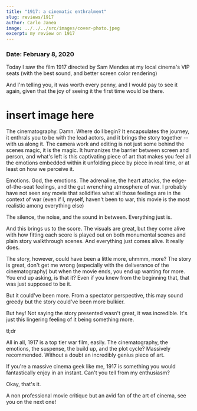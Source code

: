 ```yaml
---
title: "1917: a cinematic enthralment"
slug: reviews/1917
author: Carlo Janea
image: ../../../src/images/cover-photo.jpeg
excerpt: my review on 1917
---
```


### Date: February 8, 2020

Today I saw the film 1917 directed by Sam Mendes at my local cinema's VIP seats (with the best sound, and better screen color rendering)

And I'm telling you, it was worth every penny, and I would pay to see it again, given that the joy of seeing it the first time would be there.

# insert image here

The cinematography. Damn. Where do I begin? It encapsulates the journey, it enthrals you to be with the lead actors, and it brings the story together -- with us along it. The camera work and editing is not just some behind the scenes magic, it is the magic. It humanizes the barrier between screen and person, and what's left is this captivating piece of art that makes you feel all the emotions embedded within it unfolding piece by piece in real time, or at least on how we perceive it.

Emotions. God, the emotions. The adrenaline, the heart attacks, the edge-of-the-seat feelings, and the gut wrenching atmosphere of war. I probably have not seen any movie that solidifies what all those feelings are in the context of war (even if I, myself, haven't been to war, this movie is the most realistic among everything else)

The silence, the noise, and the sound in between. Everything just is.

And this brings us to the score. The visuals are great, but they come alive with how fitting each score is played out on both monumental scenes and plain story walkthrough scenes. And everything just comes alive. It really does.

The story, however, could have been a little more, uhmmm, more? The story is great, don't get me wrong (especially with the deliverance of the cinematography) but when the movie ends, you end up wanting for more. You end up asking, is that it? Even if you knew from the beginning that, that was just supposed to be it.

But it could've been more. From a spectator perspective, this may sound greedy but the story could've been more bulkier.

But hey! Not saying the story presented wasn't great, it was incredible. It's just this lingering feeling of it being something more.

tl;dr

All in all, 1917 is a top tier war film, easily. The cinematography, the emotions, the suspense, the build up, and the plot cycle? Massively recommended. Without a doubt an incredibly genius piece of art.

If you're a massive cinema geek like me, 1917 is something you would fantastically enjoy in an instant. Can't you tell from my enthusiasm?

Okay, that's it.

A non professional movie critique but an avid fan of the art of cinema,
see you on the next one!
